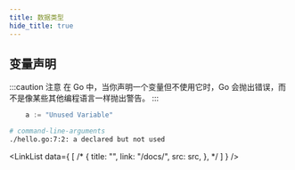 ```yaml
---
title: 数据类型
hide_title: true
---
```



<FeatureIcon src={go} title="数据类型" />

## 变量声明

:::caution 注意
在 Go 中，当你声明一个变量但不使用它时，Go 会抛出错误，而不是像某些其他编程语言一样抛出警告。
:::

```go title="Go"
	a := "Unused Variable"
```

```bash title="错误信息"
# command-line-arguments
./hello.go:7:2: a declared but not used
```

<LinkList
  data={
    [
      /* {
      title: "",
      link: "/docs/",
      src: src,
    }, */
    ]
  }
/>
